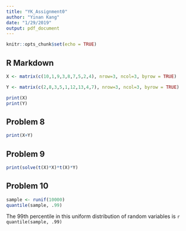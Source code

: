 ```yaml
---
title: "YK_Assignment0"
author: "Yinan Kang"
date: "1/29/2019"
output: pdf_document
---
```


```r
knitr::opts_chunk$set(echo = TRUE)
```

## R Markdown
```r
X <- matrix(c(10,1,9,3,8,7,5,2,4), nrow=3, ncol=3, byrow = TRUE)

Y <- matrix(c(2,8,3,5,1,12,13,4,7), nrow=3, ncol=3, byrow = TRUE)

print(X)
print(Y)
```
## Problem 8
```r
print(X+Y)
```
## Problem 9
```r
print(solve(t(X)*X)*t(X)*Y)
```
## Problem 10
```r
sample <- runif(10000)
quantile(sample, .99)
```
The 99th percentile in this uniform distribution of random variables is `r quantile(sample, .99) ` 
